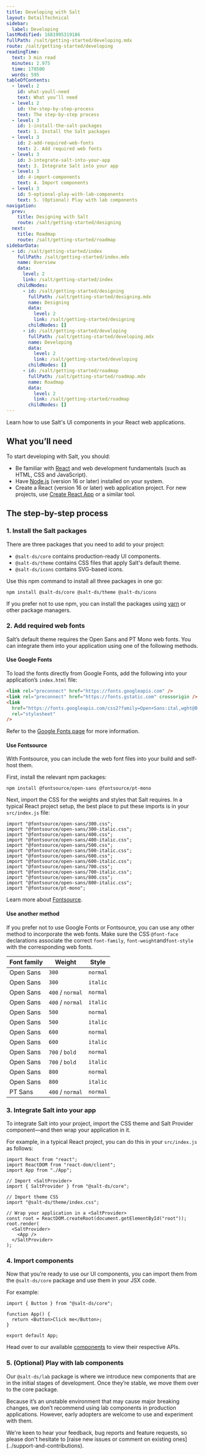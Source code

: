 ```yaml
---
title: Developing with Salt
layout: DetailTechnical
sidebar:
  label: Developing
lastModified: 1681995319186
fullPath: /salt/getting-started/developing.mdx
route: /salt/getting-started/developing
readingTime:
  text: 3 min read
  minutes: 2.975
  time: 178500
  words: 595
tableOfContents:
  - level: 2
    id: what-youll-need
    text: What you’ll need
  - level: 2
    id: the-step-by-step-process
    text: The step-by-step process
  - level: 3
    id: 1-install-the-salt-packages
    text: 1. Install the Salt packages
  - level: 3
    id: 2-add-required-web-fonts
    text: 2. Add required web fonts
  - level: 3
    id: 3-integrate-salt-into-your-app
    text: 3. Integrate Salt into your app
  - level: 3
    id: 4-import-components
    text: 4. Import components
  - level: 3
    id: 5-optional-play-with-lab-components
    text: 5. (Optional) Play with lab components
navigation:
  prev:
    title: Designing with Salt
    route: /salt/getting-started/designing
  next:
    title: Roadmap
    route: /salt/getting-started/roadmap
sidebarData:
  - id: /salt/getting-started/index
    fullPath: /salt/getting-started/index.mdx
    name: Overview
    data:
      level: 2
      link: /salt/getting-started/index
    childNodes:
      - id: /salt/getting-started/designing
        fullPath: /salt/getting-started/designing.mdx
        name: Designing
        data:
          level: 2
          link: /salt/getting-started/designing
        childNodes: []
      - id: /salt/getting-started/developing
        fullPath: /salt/getting-started/developing.mdx
        name: Developing
        data:
          level: 2
          link: /salt/getting-started/developing
        childNodes: []
      - id: /salt/getting-started/roadmap
        fullPath: /salt/getting-started/roadmap.mdx
        name: Roadmap
        data:
          level: 2
          link: /salt/getting-started/roadmap
        childNodes: []
---
```


Learn how to use Salt's UI components in your React web applications.

## What you’ll need

To start developing with Salt, you should:

- Be familiar with [React](https://reactjs.org/) and web development fundamentals (such as HTML, CSS and JavaScript).
- Have [Node.js](https://nodejs.org/) (version 16 or later) installed on your system.
- Create a React (version 16 or later) web application project. For new projects, use [Create React App](https://github.com/facebook/create-react-app#creating-an-app) or a similar tool.

## The step-by-step process

### 1. Install the Salt packages

There are three packages that you need to add to your project:

- `@salt-ds/core` contains production-ready UI components.
- `@salt-ds/theme` contains CSS files that apply Salt's default theme.
- `@salt-ds/icons` contains SVG-based icons.

Use this npm command to install all three packages in one go:

```
npm install @salt-ds/core @salt-ds/theme @salt-ds/icons
```

If you prefer not to use npm, you can install the packages using [yarn](https://yarnpkg.com/) or other package managers.

### 2. Add required web fonts

Salt’s default theme requires the Open Sans and PT Mono web fonts. You can integrate them into your application using one of the following methods.

#### Use Google Fonts

To load the fonts directly from Google Fonts, add the following into your application’s `index.html` file:

```html
<link rel="preconnect" href="https://fonts.googleapis.com" />
<link rel="preconnect" href="https://fonts.gstatic.com" crossorigin />
<link
  href="https://fonts.googleapis.com/css2?family=Open+Sans:ital,wght@0,300;0,400;0,500;0,600;0,700;0,800;1,300;1,400;1,500;1,600;1,700;1,800&family=PT+Mono&display=swap"
  rel="stylesheet"
/>
```

Refer to the [Google Fonts page](https://fonts.google.com/share?selection.family=Open+Sans:ital,wght@0,300;0,400;0,500;0,600;0,700;0,800;1,300;1,400;1,500;1,600;1,700;1,800|PT+Mono) for more information.

#### Use Fontsource

With Fontsource, you can include the web font files into your build and self-host them.

First, install the relevant npm packages:

```
npm install @fontsource/open-sans @fontsource/pt-mono
```

Next, import the CSS for the weights and styles that Salt requires. In a typical React project setup, the best place to put these imports is in your `src/index.js` file:

```tsx
import "@fontsource/open-sans/300.css";
import "@fontsource/open-sans/300-italic.css";
import "@fontsource/open-sans/400.css";
import "@fontsource/open-sans/400-italic.css";
import "@fontsource/open-sans/500.css";
import "@fontsource/open-sans/500-italic.css";
import "@fontsource/open-sans/600.css";
import "@fontsource/open-sans/600-italic.css";
import "@fontsource/open-sans/700.css";
import "@fontsource/open-sans/700-italic.css";
import "@fontsource/open-sans/800.css";
import "@fontsource/open-sans/800-italic.css";
import "@fontsource/pt-mono";
```

Learn more about [Fontsource](https://fontsource.org/).

#### Use another method

If you prefer not to use Google Fonts or Fontsource, you can use any other method to incorporate the web fonts. Make sure the CSS `@font-face` declarations associate the correct `font-family`, `font-weight`and`font-style` with the corresponding web fonts.

<DevelopFontsAccordion id="font-file-table" summary="View the web fonts, widths and styles">

| Font family | Weight           | Style    |
| ----------- | ---------------- | -------- |
| Open Sans   | `300`            | `normal` |
| Open Sans   | `300`            | `italic` |
| Open Sans   | `400` / `normal` | `normal` |
| Open Sans   | `400` / `normal` | `italic` |
| Open Sans   | `500`            | `normal` |
| Open Sans   | `500`            | `italic` |
| Open Sans   | `600`            | `normal` |
| Open Sans   | `600`            | `italic` |
| Open Sans   | `700` / `bold`   | `normal` |
| Open Sans   | `700` / `bold`   | `italic` |
| Open Sans   | `800`            | `normal` |
| Open Sans   | `800`            | `italic` |
| PT Sans     | `400` / `normal` | `normal` |

</DevelopFontsAccordion>

### 3. Integrate Salt into your app

To integrate Salt into your project, import the CSS theme and Salt Provider component—and then wrap your application in it.

For example, in a typical React project, you can do this in your `src/index.js` as follows:

```tsx
import React from "react";
import ReactDOM from "react-dom/client";
import App from "./App";

// Import <SaltProvider>
import { SaltProvider } from "@salt-ds/core";

// Import theme CSS
import "@salt-ds/theme/index.css";

// Wrap your application in a <SaltProvider>
const root = ReactDOM.createRoot(document.getElementById("root"));
root.render(
  <SaltProvider>
    <App />
  </SaltProvider>
);
```

### 4. Import components

Now that you’re ready to use our UI components, you can import them from the `@salt-ds/core` package and use them in your JSX code.

For example:

```tsx
import { Button } from "@salt-ds/core";

function App() {
  return <Button>Click me</Button>;
}

export default App;
```

Head over to our available [components](../components/) to view their respective APIs.

### 5. (Optional) Play with lab components

Our `@salt-ds/lab` package is where we introduce new components that are in the initial stages of development. Once they’re stable, we move them over to the core package.

Because it’s an unstable environment that may cause major breaking changes, we don’t recommend using lab components in production applications. However, early adopters are welcome to use and experiment with them.

<Callout title="Need support?">
  We're keen to hear your feedback, bug reports and feature requests, so please
  don't hesitate to [raise new issues or comment on existing
  ones](../support-and-contributions).
</Callout>
